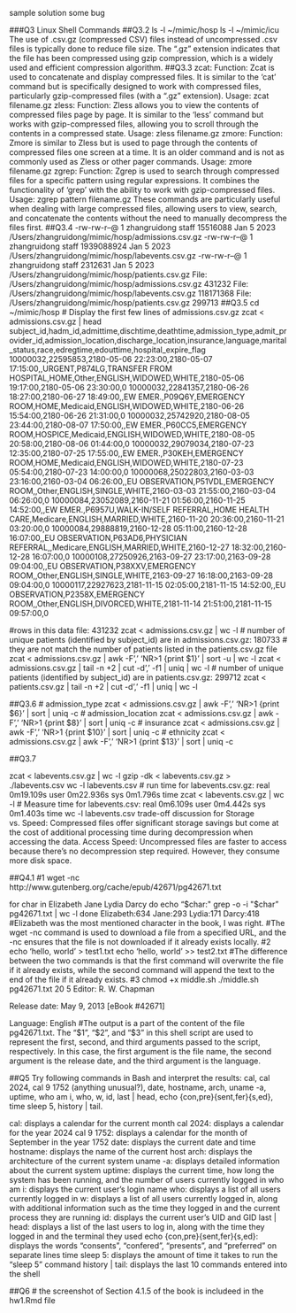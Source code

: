 sample solution some bug

###Q3 Linux Shell Commands
##Q3.2
ls -l ~/mimic/hosp
ls -l ~/mimic/icu
The use of .csv.gz (compressed CSV) files instead of uncompressed .csv files is typically done to reduce file size. The ".gz" extension indicates that the file has been compressed using gzip compression, which is a widely used and efficient compression algorithm.
##Q3.3
zcat: Function: Zcat is used to concatenate and display compressed files. It is similar to the 'cat' command but is specifically designed to work with compressed files, particularly gzip-compressed files (with a ".gz" extension). Usage: zcat filename.gz 
zless: Function: Zless allows you to view the contents of compressed files page by page. It is similar to the 'less' command but works with gzip-compressed files, allowing you to scroll through the contents in a compressed state. Usage: zless filename.gz 
zmore: Function: Zmore is similar to Zless but is used to page through the contents of compressed files one screen at a time. It is an older command and is not as commonly used as Zless or other pager commands. Usage: zmore filename.gz 
zgrep: Function: Zgrep is used to search through compressed files for a specific pattern using regular expressions. It combines the functionality of 'grep' with the ability to work with gzip-compressed files. Usage: zgrep pattern filename.gz 
These commands are particularly useful when dealing with large compressed files, allowing users to view, search, and concatenate the contents without the need to manually decompress the files first.
##Q3.4
-rw-rw-r--@ 1 zhangruidong  staff  15516088 Jan  5  2023 /Users/zhangruidong/mimic/hosp/admissions.csv.gz
-rw-rw-r--@ 1 zhangruidong  staff  1939088924 Jan  5  2023 /Users/zhangruidong/mimic/hosp/labevents.csv.gz
-rw-rw-r--@ 1 zhangruidong  staff  2312631 Jan  5  2023 /Users/zhangruidong/mimic/hosp/patients.csv.gz
File: /Users/zhangruidong/mimic/hosp/admissions.csv.gz
  431232
File: /Users/zhangruidong/mimic/hosp/labevents.csv.gz
 118171368
File: /Users/zhangruidong/mimic/hosp/patients.csv.gz
  299713
##Q3.5
cd ~/mimic/hosp
# Display the first few lines of admissions.csv.gz
zcat < admissions.csv.gz | head
subject_id,hadm_id,admittime,dischtime,deathtime,admission_type,admit_provider_id,admission_location,discharge_location,insurance,language,marital_status,race,edregtime,edouttime,hospital_expire_flag
10000032,22595853,2180-05-06 22:23:00,2180-05-07 17:15:00,,URGENT,P874LG,TRANSFER FROM HOSPITAL,HOME,Other,ENGLISH,WIDOWED,WHITE,2180-05-06 19:17:00,2180-05-06 23:30:00,0
10000032,22841357,2180-06-26 18:27:00,2180-06-27 18:49:00,,EW EMER.,P09Q6Y,EMERGENCY ROOM,HOME,Medicaid,ENGLISH,WIDOWED,WHITE,2180-06-26 15:54:00,2180-06-26 21:31:00,0
10000032,25742920,2180-08-05 23:44:00,2180-08-07 17:50:00,,EW EMER.,P60CC5,EMERGENCY ROOM,HOSPICE,Medicaid,ENGLISH,WIDOWED,WHITE,2180-08-05 20:58:00,2180-08-06 01:44:00,0
10000032,29079034,2180-07-23 12:35:00,2180-07-25 17:55:00,,EW EMER.,P30KEH,EMERGENCY ROOM,HOME,Medicaid,ENGLISH,WIDOWED,WHITE,2180-07-23 05:54:00,2180-07-23 14:00:00,0
10000068,25022803,2160-03-03 23:16:00,2160-03-04 06:26:00,,EU OBSERVATION,P51VDL,EMERGENCY ROOM,,Other,ENGLISH,SINGLE,WHITE,2160-03-03 21:55:00,2160-03-04 06:26:00,0
10000084,23052089,2160-11-21 01:56:00,2160-11-25 14:52:00,,EW EMER.,P6957U,WALK-IN/SELF REFERRAL,HOME HEALTH CARE,Medicare,ENGLISH,MARRIED,WHITE,2160-11-20 20:36:00,2160-11-21 03:20:00,0
10000084,29888819,2160-12-28 05:11:00,2160-12-28 16:07:00,,EU OBSERVATION,P63AD6,PHYSICIAN REFERRAL,,Medicare,ENGLISH,MARRIED,WHITE,2160-12-27 18:32:00,2160-12-28 16:07:00,0
10000108,27250926,2163-09-27 23:17:00,2163-09-28 09:04:00,,EU OBSERVATION,P38XXV,EMERGENCY ROOM,,Other,ENGLISH,SINGLE,WHITE,2163-09-27 16:18:00,2163-09-28 09:04:00,0
10000117,22927623,2181-11-15 02:05:00,2181-11-15 14:52:00,,EU OBSERVATION,P2358X,EMERGENCY ROOM,,Other,ENGLISH,DIVORCED,WHITE,2181-11-14 21:51:00,2181-11-15 09:57:00,0

#rows in this data file: 431232
zcat < admissions.csv.gz | wc -l
# number of unique patients (identified by subject_id) are in admissions.csv.gz: 180733
# they are not match the number of patients listed in the patients.csv.gz file
zcat < admissions.csv.gz | awk -F',' 'NR>1 {print $1}' | sort -u | wc -l
zcat < admissions.csv.gz | tail -n +2 | cut -d',' -f1 | uniq | wc -l
# number of unique patients (identified by subject_id) are in patients.csv.gz: 299712
zcat < patients.csv.gz | tail -n +2 | cut -d',' -f1 | uniq | wc -l

##Q3.6
# admission_type
zcat < admissions.csv.gz | awk -F',' 'NR>1 {print $6}' | sort | uniq -c
# admission_location
zcat < admissions.csv.gz | awk -F',' 'NR>1 {print $8}' | sort | uniq -c
# insurance
zcat < admissions.csv.gz | awk -F',' 'NR>1 {print $10}' | sort | uniq -c
# ethnicity
zcat < admissions.csv.gz | awk -F',' 'NR>1 {print $13}' | sort | uniq -c

##Q3.7

zcat < labevents.csv.gz | wc -l
gzip -dk < labevents.csv.gz > ./labevents.csv
wc -l labevents.csv
# run time for labevents.csv.gz: real	0m19.109s user	0m22.936s sys	0m1.796s
time zcat < labevents.csv.gz | wc -l
# Measure time for labevents.csv: real	0m6.109s user	0m4.442s sys	0m1.403s
time wc -l labevents.csv
trade-off discussion for Storage vs. Speed: 
Compressed files offer significant storage savings but come at the cost of additional processing time during decompression when accessing the data. Access Speed: Uncompressed files are faster to access because there's no decompression step required. However, they consume more disk space.

##Q4.1
#1
wget -nc http://www.gutenberg.org/cache/epub/42671/pg42671.txt

for char in Elizabeth Jane Lydia Darcy
do
  echo "$char:"
  grep -o -i "$char" pg42671.txt | wc -l
done
Elizabeth:634
Jane:293
Lydia:171
Darcy:418
#Elizabeth was the most mentioned character in the book, I was right.
#The wget -nc command is used to download a file from a specified URL, and the -nc ensures that the file is not downloaded if it already exists locally. 
#2
echo 'hello, world' > test1.txt
echo 'hello, world' >> test2.txt
#The difference between the two commands is that the first command will overwrite the file if it already exists, while the second command will append the text to the end of the file if it already exists.
#3
chmod +x middle.sh
./middle.sh pg42671.txt 20 5
Editor: R. W. Chapman

Release date: May 9, 2013 [eBook #42671]

Language: English
#The output is a part of the content of the file pg42671.txt. The "$1", "$2", and "$3" in this shell script are used to represent the first, second, and third arguments passed to the script, respectively. In this case, the first argument is the file name, the second argument is the release date, and the third argument is the language.

##Q5
Try following commands in Bash and interpret the results: cal, cal 2024, cal 9 1752 (anything unusual?), date, hostname, arch, uname -a, uptime, who am i, who, w, id, last | head, echo {con,pre}{sent,fer}{s,ed}, time sleep 5, history | tail.

cal: displays a calendar for the current month
cal 2024: displays a calendar for the year 2024
cal 9 1752: displays a calendar for the month of September in the year 1752
date: displays the current date and time
hostname: displays the name of the current host
arch: displays the architecture of the current system
uname -a: displays detailed information about the current system
uptime: displays the current time, how long the system has been running, and the number of users currently logged in
who am i: displays the current user's login name
who: displays a list of all users currently logged in
w: displays a list of all users currently logged in, along with additional information such as the time they logged in and the current process they are running
id: displays the current user's UID and GID
last | head: displays a list of the last users to log in, along with the time they logged in and the terminal they used
echo {con,pre}{sent,fer}{s,ed}: displays the words "consents", "confered", "presents", and "preferred" on separate lines
time sleep 5: displays the amount of time it takes to run the "sleep 5" command
history | tail: displays the last 10 commands entered into the shell

##Q6
# the screenshot of Section 4.1.5 of the book is includeed in the hw1.Rmd file

